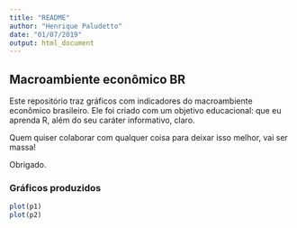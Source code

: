 ```yaml
---
title: "README"
author: "Henrique Paludetto"
date: "01/07/2019"
output: html_document
---
```


## Macroambiente econômico BR

Este repositório traz gráficos com indicadores do macroambiente econômico brasileiro. Ele foi criado com um objetivo educacional: que eu aprenda R, além do seu caráter informativo, claro.

Quem quiser colaborar com qualquer coisa para deixar isso melhor, vai ser massa!

Obrigado.

### Gráficos produzidos

```r
plot(p1)
plot(p2)
```